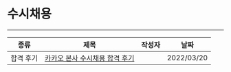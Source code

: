 
# 수시채용

---

| 종류 | 제목 | 작성자 | 날짜 |
| --- | --- | --- | --- |
| 합격 후기 | [카카오 본사 수시채용 합격 후기](https://unluckyjung.github.io/recruit_story/2022/03/20/KaKao/) | <Author author={authors.윤성} /> | 2022/03/20 |
